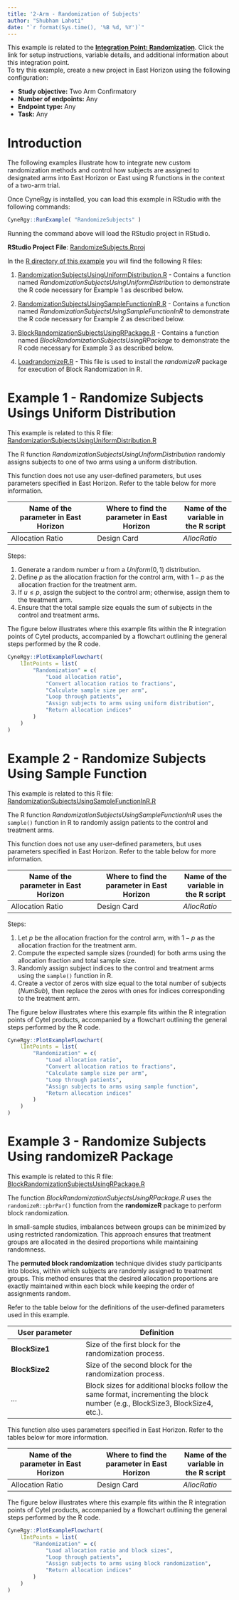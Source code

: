 ```yaml
---
title: '2-Arm - Randomization of Subjects'
author: "Shubham Lahoti"
date: "`r format(Sys.time(), '%B %d, %Y')`"
---
```


<div class="alert alert-primary" role="alert">
<p style="margin-bottom:0">This example is related to the <a href="IntegrationPointRandomization.html" class="alert-link">**Integration Point: Randomization**</a>. Click the link for setup instructions, variable details, and additional information about this integration point.</p></div>

<div class="alert alert-danger" role="alert">
To try this example, create a new project in East Horizon using the following configuration:
<ul style="margin-bottom:0">
<li>**Study objective:** Two Arm Confirmatory</li>
<li>**Number of endpoints:** Any</li>
<li>**Endpoint type:** Any</li>
<li>**Task:** Any</li>
</ul></div>

# Introduction

The following examples illustrate how to integrate new custom randomization methods and control how subjects are assigned to designated arms into East Horizon or East using R functions in the context of a two-arm trial.

Once CyneRgy is installed, you can load this example in RStudio with the following commands:
```r
CyneRgy::RunExample( "RandomizeSubjects" )
```

Running the command above will load the RStudio project in RStudio. 

**RStudio Project File**: [RandomizeSubjects.Rproj](https://github.com/Cytel-Inc/CyneRgy/blob/main/inst/Examples/RandomizeSubjects/RandomizeSubjects.Rproj)

In the [R directory of this example](https://github.com/Cytel-Inc/CyneRgy/tree/main/inst/Examples/RandomizeSubjects/R) you will find the following R files:

1. [RandomizationSubjectsUsingUniformDistribution.R](https://github.com/Cytel-Inc/CyneRgy/blob/main/inst/Examples/RandomizeSubjects/R/RandomizationSubjectsUsingUniformDistribution.R) - Contains a function named *RandomizationSubjectsUsingUniformDistribution* to demonstrate the R code necessary for Example 1 as described below.

2. [RandomizationSubjectsUsingSampleFunctionInR.R](https://github.com/Cytel-Inc/CyneRgy/blob/main/inst/Examples/RandomizeSubjects/R/RandomizationSubjectsUsingSampleFunctionInR.R) - Contains a function named *RandomizationSubjectsUsingSampleFunctionInR* to demonstrate the R code necessary for Example 2 as described below.

3. [BlockRandomizationSubjectsUsingRPackage.R](https://github.com/Cytel-Inc/CyneRgy/blob/main/inst/Examples/RandomizeSubjects/R/BlockRandomizationSubjectsUsingRPackage.R) - Contains a function named *BlockRandomizationSubjectsUsingRPackage* to demonstrate the R code necessary for Example 3 as described below.

4. [LoadrandomizeR.R](https://github.com/Cytel-Inc/CyneRgy/blob/main/inst/Examples/RandomizeSubjects/R/LoadRandomizeR.R) - This file is used to install the *randomizeR* package for execution of Block Randomization in R.

# Example 1 - Randomize Subjects Usings Uniform Distribution

<div class="alert alert-primary" role="alert">
  <p style="margin-bottom:0"> This example is related to this R file: <a href="https://github.com/Cytel-Inc/CyneRgy/blob/main/inst/Examples/RandomizeSubjects/R/RandomizationSubjectsUsingUniformDistribution.R" class="alert-link">RandomizationSubjectsUsingUniformDistribution.R</a></p>
</div>

The R function *RandomizationSubjectsUsingUniformDistribution* randomly assigns subjects to one of two arms using a uniform distribution.

This function does not use any user-defined parameters, but uses parameters specified in East Horizon. Refer to the table below for more information.

|**Name of the parameter in East Horizon**|**Where to find the parameter in East Horizon**|**Name of the variable in the R script**|
|-----|-----|---|
|Allocation Ratio|Design Card|$AllocRatio$|

Steps:

1. Generate a random number $u$ from a $Uniform(0,1)$ distribution.
2. Define $p$ as the allocation fraction for the control arm, with $1 - p$ as the allocation fraction for the treatment arm.
3. If $u \leq p$, assign the subject to the control arm; otherwise, assign them to the treatment arm.
4. Ensure that the total sample size equals the sum of subjects in the control and treatment arms.

The figure below illustrates where this example fits within the R integration points of Cytel products, accompanied by a flowchart outlining the general steps performed by the R code.

```r
CyneRgy::PlotExampleFlowchart(
    lIntPoints = list(
        "Randomization" = c(
            "Load allocation ratio", 
            "Convert allocation ratios to fractions",
            "Calculate sample size per arm",
            "Loop through patients",
            "Assign subjects to arms using uniform distribution",
            "Return allocation indices"
        )
    )
)
```

# Example 2 - Randomize Subjects Using Sample Function

<div class="alert alert-primary" role="alert">
  <p style="margin-bottom:0"> This example is related to this R file: <a href="https://github.com/Cytel-Inc/CyneRgy/blob/main/inst/Examples/RandomizeSubjects/R/RandomizationSubjectsUsingSampleFunctionInR.R" class="alert-link">RandomizationSubjectsUsingSampleFunctionInR.R</a></p>
</div>

The R function *RandomizationSubjectsUsingSampleFunctionInR* uses the `sample()` function in R to randomly assign patients to the control and treatment arms.

This function does not use any user-defined parameters, but uses parameters specified in East Horizon. Refer to the table below for more information.

|**Name of the parameter in East Horizon**|**Where to find the parameter in East Horizon**|**Name of the variable in the R script**|
|-----|-----|---|
|Allocation Ratio|Design Card|$AllocRatio$|

Steps:

1. Let $p$ be the allocation fraction for the control arm, with $1 - p$ as the allocation fraction for the treatment arm.
2. Compute the expected sample sizes (rounded) for both arms using the allocation fraction and total sample size.
3. Randomly assign subject indices to the control and treatment arms using the `sample()` function in R.
4. Create a vector of zeros with size equal to the total number of subjects ($NumSub$), then replace the zeros with ones for indices corresponding to the treatment arm.

The figure below illustrates where this example fits within the R integration points of Cytel products, accompanied by a flowchart outlining the general steps performed by the R code.

```r
CyneRgy::PlotExampleFlowchart(
    lIntPoints = list(
        "Randomization" = c(
            "Load allocation ratio", 
            "Convert allocation ratios to fractions",
            "Calculate sample size per arm",
            "Loop through patients",
            "Assign subjects to arms using sample function",
            "Return allocation indices"
        )
    )
)
```

# Example 3 - Randomize Subjects Using randomizeR Package

<div class="alert alert-primary" role="alert">
  <p style="margin-bottom:0"> This example is related to this R file: <a href="https://github.com/Cytel-Inc/CyneRgy/blob/main/inst/Examples/RandomizeSubjects/R/BlockRandomizationSubjectsUsingRPackage.R" class="alert-link">BlockRandomizationSubjectsUsingRPackage.R</a></p>
</div>

The function *BlockRandomizationSubjectsUsingRPackage.R* uses the `randomizeR::pbrPar()` function from the **randomizeR** package to perform block randomization.

In small-sample studies, imbalances between groups can be minimized by using restricted randomization. This approach ensures that treatment groups are allocated in the desired proportions while maintaining randomness.

The **permuted block randomization** technique divides study participants into blocks, within which subjects are randomly assigned to treatment groups. This method ensures that the desired allocation proportions are exactly maintained within each block while keeping the order of assignments random.

Refer to the table below for the definitions of the user-defined parameters used in this example.

|**User parameter**|**Definition**|
|---|------|
|**BlockSize1**|Size of the first block for the randomization process.|
|**BlockSize2**|Size of the second block for the randomization process.|
|*...*|Block sizes for additional blocks follow the same format, incrementing the block number (e.g., BlockSize3, BlockSize4, etc.).|

This function also uses parameters specified in East Horizon. Refer to the tables below for more information.

|**Name of the parameter in East Horizon**|**Where to find the parameter in East Horizon**|**Name of the variable in the R script**|
|-----|-----|---|
|Allocation Ratio|Design Card|$AllocRatio$|

The figure below illustrates where this example fits within the R integration points of Cytel products, accompanied by a flowchart outlining the general steps performed by the R code.

```r
CyneRgy::PlotExampleFlowchart(
    lIntPoints = list(
        "Randomization" = c(
            "Load allocation ratio and block sizes", 
            "Loop through patients",
            "Assign subjects to arms using block randomization",
            "Return allocation indices"
        )
    )
)
```
